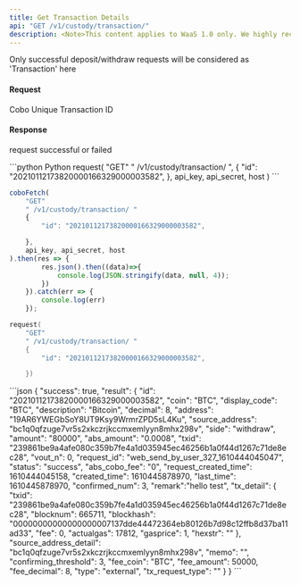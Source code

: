 ```yaml
---
title: Get Transaction Details
api: "GET /v1/custody/transaction/"
description: <Note>This content applies to WaaS 1.0 only. We highly recommend that you upgrade to [WaaS 2.0](/v2/guides/overview/introduction).</Note> This endpoint retrieves a transaction by its ID from the WaaS API. The endpoint requires authentication and takes a single query parameter, 'id', which is the ID of the transaction to retrieve.
---
```

<Note>Only successful deposit/withdraw requests will be considered as 'Transaction' here</Note>

#### Request
<ParamField query="id" type="String" required>Cobo Unique Transaction ID</ParamField>

#### Response
<ResponseField name="success" type="bool">request successful or failed</ResponseField>
<ResponseField name="result" type="object">
    <Expandable title="object">
        <Snippet file="full_custodian_transaction_snippet.mdx" />
    </Expandable>
</ResponseField>

<RequestExample>
```python Python
request(
  "GET" " /v1/custody/transaction/ ",
  {
    "id": "20210112173820000166329000003582",
  },
  api_key, api_secret, host
)
```

```javascript JavaScript
coboFetch(
    "GET"
    " /v1/custody/transaction/ "
    {
        "id": "20210112173820000166329000003582",

    },
    api_key, api_secret, host
).then(res => {
        res.json().then((data)=>{
            console.log(JSON.stringify(data, null, 4));
        })
    }).catch(err => {
        console.log(err)
    });
```

```go Go
request(
    "GET"
    " /v1/custody/transaction/ "
    {
        "id": "20210112173820000166329000003582",

    })
```

</RequestExample>

<ResponseExample>
```json
{
  "success": true,
  "result": {
    "id": "20210112173820000166329000003582",
    "coin": "BTC",
    "display_code": "BTC",
    "description": "Bitcoin",
    "decimal": 8,
    "address": "19AR6YWEGbSoY8UT9Ksy9WrmrZPD5sL4Ku",
    "source_address": "bc1q0qfzuge7vr5s2xkczrjkccmxemlyyn8mhx298v",
    "side": "withdraw",
    "amount": "80000",
    "abs_amount": "0.0008",
    "txid": "239861be9a4afe080c359b7fe4a1d035945ec46256b1a0f44d1267c71de8ec28",
    "vout_n": 0,
    "request_id": "web_send_by_user_327_1610444045047",
    "status": "success",
    "abs_cobo_fee": "0",
    "request_created_time": 1610444045158,
    "created_time": 1610445878970,
    "last_time": 1610445878970,
    "confirmed_num": 3,
    "remark":"hello test",
    "tx_detail": {
      "txid": "239861be9a4afe080c359b7fe4a1d035945ec46256b1a0f44d1267c71de8ec28",
      "blocknum": 665711,
      "blockhash": "00000000000000000007137dde44472364eb80126b7d98c12ffb8d37ba11ad33",
      "fee": 0,
      "actualgas": 17812,
      "gasprice": 1,
      "hexstr": ""
    },
    "source_address_detail": "bc1q0qfzuge7vr5s2xkczrjkccmxemlyyn8mhx298v",
    "memo": "",
    "confirming_threshold": 3,
    "fee_coin": "BTC",
    "fee_amount": 50000,
    "fee_decimal": 8,
    "type": "external",
    "tx_request_type": ""
  }
}
```
</ResponseExample>
